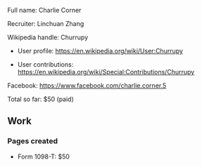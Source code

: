 Full name: Charlie Corner

Recruiter: Linchuan Zhang

Wikipedia handle: Churrupy

* User profile: https://en.wikipedia.org/wiki/User:Churrupy

* User contributions: https://en.wikipedia.org/wiki/Special:Contributions/Churrupy

Facebook: https://www.facebook.com/charlie.corner.5

Total so far: $50 (paid)

== Work ==

=== Pages created ===

* Form 1098-T: $50

